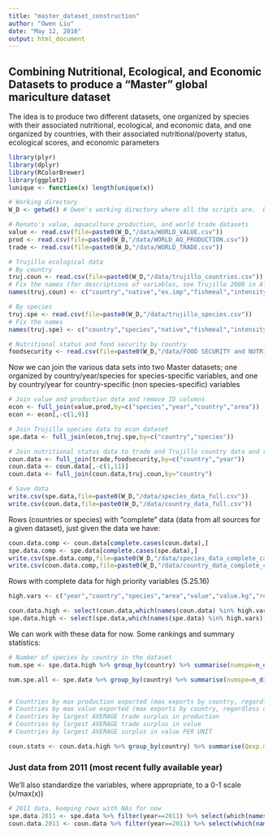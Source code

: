 ```yaml
---
title: "master_dataset_construction"
author: "Owen Liu"
date: "May 12, 2016"
output: html_document
---
```

## Combining Nutritional, Ecological, and Economic Datasets to produce a "Master" global mariculture dataset

The idea is to produce two different datasets, one organized by species with their associated nutritional, ecological, and economic data, and one organized by countries, with their associated nutritional/poverty status, ecological scores, and economic parameters


```r
library(plyr)
library(dplyr)
library(RColorBrewer)
library(ggplot2)
lunique <- function(x) length(unique(x))

# Working directory
W_D <- getwd() # Owen's working directory where all the scripts are.  Data files are in this wd/data

# Renato's value, aquaculture production, and world trade datasets
value <- read.csv(file=paste0(W_D,"/data/WORLD_VALUE.csv"))
prod <- read.csv(file=paste0(W_D,"/data/WORLD_AQ_PRODUCTION.csv"))
trade <- read.csv(file=paste0(W_D,"/data/WORLD_TRADE.csv"))

# Trujillo ecological data
# By country
truj.coun <- read.csv(file=paste0(W_D,"/data/trujillo_countries.csv"))
# Fix the names (for descriptions of variables, see Trujillo 2008 in Alder and Pauly, 2008)
names(truj.coun) <- c("country","native","ex.imp","fishmeal","intensity","nutri","hatchery","antibiotic","habitat","GMO","code","trace","employment","waste")

# By species
truj.spe <- read.csv(file=paste0(W_D,"/data/trujillo_species.csv"))
# Fix the names
names(truj.spe) <- c("country","species","native","fishmeal","intensity","hatchery","habitat","waste","ecol.score","msi")

# Nutritional status and food security by country
foodsecurity <- read.csv(file=paste0(W_D,"/data/FOOD SECURITY and NUTRIENT INTAKES.csv")) %>% select(-X,-X.1)
```

Now we can join the various data sets into two Master datasets; one organized by country/year/species for species-specific variables, and one by country/year for country-specific (non species-specific) variables

```r
# Join value and production data and remove ID columns
econ <- full_join(value,prod,by=c("species","year","country","area"))
econ <- econ[,-c(1,9)]

# Join Trujillo species data to econ dataset
spe.data <- full_join(econ,truj.spe,by=c("country","species"))

# Join nutritional status data to trade and Trujillo country data and remove excess columns
coun.data <- full_join(trade,foodsecurity,by=c("country","year"))
coun.data <- coun.data[,-c(1,11)]
coun.data <- full_join(coun.data,truj.coun,by="country")

# Save data
write.csv(spe.data,file=paste0(W_D,"/data/species_data_full.csv"))
write.csv(coun.data,file=paste0(W_D,"/data/country_data_full.csv"))

```

Rows (countries or species) with "complete" data (data from all sources for a given dataset), just given the data we have:

```r
coun.data.comp <- coun.data[complete.cases(coun.data),]
spe.data.comp <- spe.data[complete.cases(spe.data),]
write.csv(spe.data.comp,file=paste0(W_D,"/data/species_data_complete_cases.csv"))
write.csv(coun.data.comp,file=paste0(W_D,"/data/country_data_complete_cases.csv"))

```

Rows with complete data for high priority variables (5.25.16)

```r
high.vars <- c("year","country","species","area","value","value.kg","relative.value","production","energy_adequacy","undernourish","total_population","protein","gdp","Q.exp","Q.imp","V.exp","V.imp","Q.balance","V.balance","UV.balance","native","fishmeal","hatchery","habitat","waste","ecol.score")

coun.data.high <- select(coun.data,which(names(coun.data) %in% high.vars)) %>% na.omit()
spe.data.high <- select(spe.data,which(names(spe.data) %in% high.vars)) %>% na.omit()

```

We can work with these data for now.  Some rankings and summary statistics:

```r
# Number of species by country in the dataset
num.spe <- spe.data.high %>% group_by(country) %>% summarise(numspe=n_distinct(species)) %>% arrange(desc(numspe))

num.spe.all <- spe.data %>% group_by(country) %>% summarise(numspe=n_distinct(species)) %>% arrange(desc(numspe))


# Countries by max production exported (max exports by country, regardless of year)
# Countries by max value exported (max exports by country, regardless of year)
# Countries by largest AVERAGE trade surplus in production
# Countries by largest AVERAGE trade surplus in value
# Countries by largest AVERAGE surplus in value PER UNIT

coun.stats <- coun.data.high %>% group_by(country) %>% summarise(Qexp.max=max(Q.exp),Vexp.max=max(V.exp),Qbal.mean=mean(Q.balance),Vbal.mean=mean(V.balance),UVbal.mean=mean(UV.balance))

```

### Just data from 2011 (most recent fully available year)

We'll also standardize the variables, where appropriate, to a 0-1 scale (x/max(x))

```r
# 2011 data, keeping rows with NAs for now
spe.data.2011 <- spe.data %>% filter(year==2011) %>% select(which(names(spe.data) %in% high.vars))
coun.data.2011 <- coun.data %>% filter(year==2011) %>% select(which(names(coun.data) %in% high.vars))


```